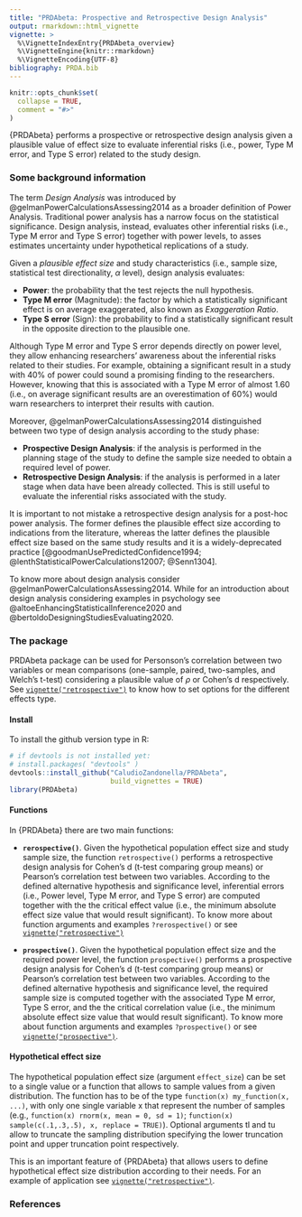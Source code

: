```yaml
---
title: "PRDAbeta: Prospective and Retrospective Design Analysis"
output: rmarkdown::html_vignette
vignette: >
  %\VignetteIndexEntry{PRDAbeta_overview}
  %\VignetteEngine{knitr::rmarkdown}
  %\VignetteEncoding{UTF-8}
bibliography: PRDA.bib
---
```


```r
knitr::opts_chunk$set(
  collapse = TRUE,
  comment = "#>"
)
```


{PRDAbeta} performs a prospective or retrospective design analysis given a plausible value of effect size to evaluate inferential risks (i.e., power, Type M error, and Type S error) related to the study design.

### Some background information

The term *Design Analysis* was introduced by @gelmanPowerCalculationsAssessing2014 as a broader definition of Power Analysis. Traditional power analysis has a narrow focus on the  statistical significance. Design analysis, instead, evaluates other inferential risks (i.e., Type M error and Type S error) together with power levels, to asses estimates uncertainty under hypothetical replications of a study.

Given a *plausible effect size* and study characteristics (i.e., sample size, statistical test directionality, $\alpha$ level), design analysis evaluates:

- **Power**: the probability that the test rejects the null hypothesis.
- **Type M error** (Magnitude): the factor by which a statistically significant effect is on average exaggerated, also known as *Exaggeration Ratio*.
- **Type S error** (Sign): the probability to find a statistically significant result in the opposite direction to the plausible one.

Although Type M error and Type S error depends directly on power level, they allow enhancing researchers' awareness about the inferential risks related to their studies. For example, obtaining a  significant result in a study with 40% of power could sound a promising finding to the researchers. However, knowing that this is associated with a Type M error of almost 1.60 (i.e., on average significant results are an overestimation of 60%) would warn researchers to interpret their results with caution.

Moreover, @gelmanPowerCalculationsAssessing2014 distinguished between two type of design analysis according to the study phase:

- **Prospective Design Analysis**: if the analysis is performed in the planning stage of the study to define the sample size needed to obtain a required level of power.
- **Retrospective Design Analysis**: if the analysis is performed in a later stage when data have been already collected. This is still useful to evaluate the inferential risks associated with the study.

It is important to not mistake a retrospective design analysis for a post-hoc power analysis. The former defines the plausible effect size according to indications from the literature, whereas the latter defines the plausible effect size based on the same study results and it is a widely-deprecated practice [@goodmanUsePredictedConfidence1994; @lenthStatisticalPowerCalculations12007; @Senn1304].

To know more about design analysis consider @gelmanPowerCalculationsAssessing2014. While for an introduction about design analysis considering examples in psychology see @altoeEnhancingStatisticalInference2020 and  @bertoldoDesigningStudiesEvaluating2020.

### The package

PRDAbeta package can be used for Personson's correlation between two variables or mean comparisons (one-sample, paired, two-samples, and Welch's t-test) considering a plausible value of $\rho$ or Cohen's d respectively. See [`vignette("retrospective")`](retrospective.html) to know how to set options for the different effects type. 

#### Install

To install the github version type in R:

```r
# if devtools is not installed yet: 
# install.packages( "devtools" )  
devtools::install_github("CaludioZandonella/PRDAbeta",
                         build_vignettes = TRUE)
library(PRDAbeta)
```

#### Functions

In {PRDAbeta} there are two main functions:

- **`rerospective()`**.
Given the hypothetical population effect size and study sample size, the function `retrospective()` performs a retrospective design analysis for Cohen's d (t-test comparing group means) or Pearson's correlation test between two variables. According to the defined alternative hypothesis and significance level, inferential errors (i.e., Power level, Type M error, and Type S error) are computed together with the the critical effect value (i.e., the minimum absolute effect size value that would result significant). To know more about function arguments and examples `?rerospective()` or see [`vignette("retrospective")`](retrospective.html)

- **`prospective()`**.
Given the hypothetical population effect size and the required power level, the function `prospective()` performs a prospective design analysis for Cohen's d (t-test comparing group means) or Pearson's correlation test between two variables. According to the defined alternative hypothesis and significance level, the required sample size is computed together with the associated Type M error, Type S error, and the the critical correlation value (i.e., the minimum absolute effect size value that would result significant). To know more about function arguments and examples `?prospective()` or see [`vignette("prospective")`](prospective.html).

#### Hypothetical effect size

The hypothetical population effect size (argument `effect_size`) can be set to a single value or a function that allows to sample values from a given distribution. The function has to be of the type `function(x) my_function(x, ...)`, with only one single variable x that represent the number of samples (e.g., `function(x) rnorm(x, mean = 0, sd = 1)`; `function(x) sample(c(.1,.3,.5), x, replace = TRUE)`). Optional arguments tl and tu allow to truncate the sampling distribution specifying the lower truncation point and upper truncation point respectively.

This is an important feature of {PRDAbeta} that allows users to define hypothetical effect size distribution according to their needs. For an example of application see [`vignette("retrospective")`](retrospective.html).

### References



